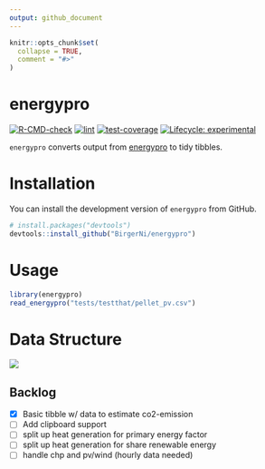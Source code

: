 ```yaml
---
output: github_document
---
```


<!-- README.md is generated from README.Rmd. Please edit that file -->

```r
knitr::opts_chunk$set(
  collapse = TRUE,
  comment = "#>"
)
```

# energypro

<!-- badges: start -->
[![R-CMD-check](https://github.com/BirgerNi/energypro/workflows/R-CMD-check/badge.svg)](https://github.com/BirgerNi/energypro/actions)
[![lint](https://github.com/BirgerNi/energypro/workflows/lint/badge.svg)](https://github.com/BirgerNi/energypro/actions)
[![test-coverage](https://github.com/BirgerNi/energypro/workflows/test-coverage/badge.svg)](https://github.com/BirgerNi/energypro/actions)
[![Lifecycle: experimental](https://img.shields.io/badge/lifecycle-experimental-orange.svg)](https://lifecycle.r-lib.org/articles/stages.html#experimental)
<!-- badges: end -->

`energypro` converts output from 
[energypro](https://www.emd-international.com/energypro/) to tidy tibbles.

# Installation

You can install the development version of `energypro` from GitHub.

```r
# install.packages("devtools")
devtools::install_github("BirgerNi/energypro")
```


# Usage

```r
library(energypro)
read_energypro("tests/testthat/pellet_pv.csv")
```


# Data Structure

![](man/figures/energy-flows.png)


## Backlog

* [x] Basic tibble w/ data to estimate co2-emission
* [ ] Add clipboard support
* [ ] split up heat generation for primary energy factor
* [ ] split up heat generation for share renewable energy
* [ ] handle chp and pv/wind (hourly data needed)
